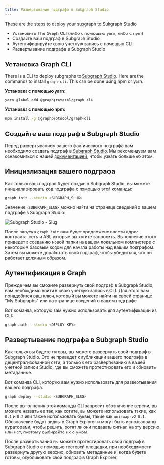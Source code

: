 ```yaml
---
title: Развертывание подграфа в Subgraph Studio
---
```


These are the steps to deploy your subgraph to Subgraph Studio:

- Установите The Graph CLI (либо с помощью yarn, либо с npm)
- Создайте ваш подграф в Subgraph Studio
- Аутентифицируйте свою учетную запись с помощью CLI
- Развертывание подграфа в Subgraph Studio

## Установка Graph CLI

There is a CLI to deploy subgraphs to [Subgraph Studio](https://thegraph.com/studio/). Here are the commands to install `graph-cli`. This can be done using npm or yarn.

**Установка с помощью yarn:**

```bash
yarn global add @graphprotocol/graph-cli
```

**Установка с помощью npm:**

```bash
npm install -g @graphprotocol/graph-cli
```

## Создайте ваш подграф в Subgraph Studio

Перед развертыванием вашего фактического подграфа вам необходимо создать подграф в [Subgraph Studio](https://thegraph.com/studio/). Мы рекомендуем вам ознакомиться с нашей [документацией](/deploying/subgraph-studio), чтобы узнать больше об этом.

## Инициализация вашего подграфа

Как только ваш подграф будет создан в Subgraph Studio, вы можете инициализировать код подграфа с помощью этой команды:

```bash
graph init --studio <SUBGRAPH_SLUG>
```

Значение `<SUBGRAPH_SLUG>` можно найти на странице сведений о вашем подграфе в Subgraph Studio:

![Subgraph Studio - Slug](/img/doc-subgraph-slug.png)

После запуска `graph init` вам будет предложено ввести адрес контракта, сеть и ABI, которые вы хотите запросить. Выполнение этого приведет к созданию новой папки на вашем локальном компьютере с некоторым базовым кодом для начала работы над вашим подграфом. Затем вы можете доработать свой подграф, чтобы убедиться, что он работает должным образом.

## Аутентификация в Graph

Прежде чем вы сможете развернуть свой подграф в Subgraph Studio, вам необходимо войти в свою учетную запись в CLI. Для этого вам понадобится ваш ключ, который вы можете найти на своей странице "My Subgraphs" или на странице сведений о вашем подграфе.

Вот команда, которую вам нужно использовать для аутентификации из CLI:

```bash
graph auth --studio <DEPLOY KEY>
```

## Развертывание подграфа в Subgraph Studio

Как только вы будете готовы, вы можете развернуть свой подграф в Subgraph Studio. Это не приведет к публикации вашего подграфа в децентрализованной сети, а только к его развертыванию в вашей учетной записи Studio, где вы сможете протестировать его и обновить метаданные.

Вот команда CLI, которую вам нужно использовать для развертывания вашего подграфа.

```bash
graph deploy --studio <SUBGRAPH_SLUG>
```

После выполнения этой команды CLI запросит обозначение версии, вы можете назвать ее так, как хотите, вы можете использовать такие, как `0.1` и `0.2` или также использовать буквы, такие как `uniswap-v2-0.1`. Обозначение будут видны в Graph Explorer и могут быть использованы кураторами, чтобы решить, хотят ли они подавать сигнал на эту версию или нет, поэтому выбирайте их с умом.

После развертывания вы можете протестировать свой подграф в Subgraph Studio с помощью тестовой площадки, при необходимости развернуть другую версию, обновить метаданные и, когда будете готовы, опубликовать свой подграф в Graph Explorer.
